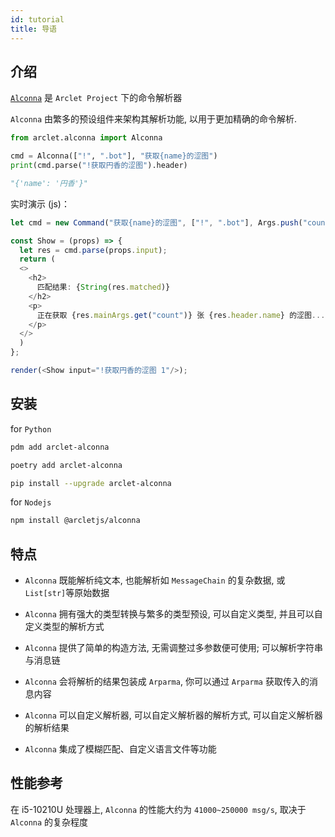 ```yaml
---
id: tutorial
title: 导语
---
```




## 介绍

[`Alconna`](https://github.com/ArcletProject/Alconna) 是 `Arclet Project` 下的命令解析器

`Alconna` 由繁多的预设组件来架构其解析功能, 以用于更加精确的命令解析.

```python
from arclet.alconna import Alconna

cmd = Alconna(["!", ".bot"], "获取{name}的涩图")
print(cmd.parse("!获取円香的涩图").header)

"{'name': '円香'}"
```

实时演示 (js)：

```typescript jsx live noInline title="实时演示"
let cmd = new Command("获取{name}的涩图", ["!", ".bot"], Args.push("count", Number, 1));

const Show = (props) => {
  let res = cmd.parse(props.input);
  return (
  <>
    <h2>
      匹配结果: {String(res.matched)}
    </h2>
    <p>
      正在获取 {res.mainArgs.get("count")} 张 {res.header.name} 的涩图...
    </p>
  </>
  )
};

render(<Show input="!获取円香的涩图 1"/>);
```


## 安装
for `Python`

<Tabs>

<TabItem value="pdm" label="pdm">

```bash
pdm add arclet-alconna
```

</TabItem>
<TabItem value="poetry" label="poetry">

```bash
poetry add arclet-alconna
```

</TabItem>
<TabItem value="pip" label="pip">

```bash
pip install --upgrade arclet-alconna
```

</TabItem>

</Tabs>


for `Nodejs`
```bash
npm install @arcletjs/alconna
```

## 特点

- `Alconna` 既能解析纯文本, 也能解析如 `MessageChain` 的复杂数据, 或 `List[str]`等原始数据

- `Alconna` 拥有强大的类型转换与繁多的类型预设, 可以自定义类型, 并且可以自定义类型的解析方式

- `Alconna` 提供了简单的构造方法, 无需调整过多参数便可使用; 可以解析字符串与消息链

- `Alconna` 会将解析的结果包装成 `Arparma`, 你可以通过 `Arparma` 获取传入的消息内容

- `Alconna` 可以自定义解析器, 可以自定义解析器的解析方式, 可以自定义解析器的解析结果

- `Alconna` 集成了模糊匹配、自定义语言文件等功能

## 性能参考
在 i5-10210U 处理器上, `Alconna` 的性能大约为 `41000~250000 msg/s`, 取决于 `Alconna` 的复杂程度
